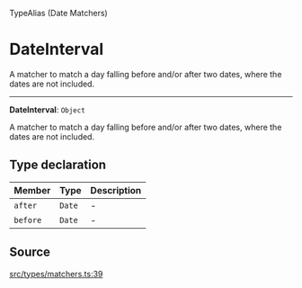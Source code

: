 <SectionTitle>TypeAlias (Date Matchers)</SectionTitle>

# DateInterval

<Description>
A matcher to match a day falling before and/or after two dates, where the
dates are not included.
</Description>

---

<a id="undefined" name="undefined"></a>

<SignatureMemberIdentifier>**DateInterval**: `Object`</SignatureMemberIdentifier>

A matcher to match a day falling before and/or after two dates, where the
dates are not included.

## Type declaration

| Member | Type | Description |
| :------ | :------ | :------ |
| `after` | `Date` | - |
| `before` | `Date` | - |

## Source

[src/types/matchers.ts:39](https://github.com/gpbl/react-day-picker/blob/next/src/types/matchers.ts#L39)
